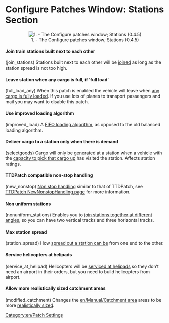 =Configure Patches Window: Stations Section=

<center>[[File:en/Patches-Station-0.4.0.png|center|frame|1. - The Configure patches window; Stations (0.4.5)]]</center>

====Join train stations built next to each other====
(join_stations) Stations built next to each other will be [[en/Archive/Manual/Settings/Join train stations|joined]] as long as the station spread is not too high.

====Leave station when any cargo is full, if ‘full load’====
(full_load_any) When this patch is enabled the vehicle will leave when [[en/Archive/Manual/Settings/Full load any cargo|any cargo is fully loaded]]. If you use lots of planes to transport passengers and mail you may want to disable this patch.

====Use improved loading algorithm====
(improved_load) A [[en/Archive/Manual/Settings/Improved Loading|FIFO loading algorithm]], as opposed to the old balanced loading algorithm.

====Deliver cargo to a station only when there is demand====
(selectgoods) Cargo will only be generated at a station when a vehicle with the [[en/Archive/Manual/Settings/Select goods|capacity to pick that cargo up]] has visited the station.  Affects station ratings.

====TTDPatch compatible non-stop handling====
(new_nonstop) [[en/Archive/Manual/Non-stop|Non stop handling]] similar to that of TTDPatch, see [http://wiki.ttdpatch.net/tiki-index.php?page=NewNonstopHandling TTDPatch NewNonstopHandling page] for more information.

====Non uniform stations====
(nonuniform_stations) Enables you to [[en/Archive/Manual/Settings/Nonuniform stations|join stations together at different angles]], so you can have two vertical tracks and three horizontal tracks.

====Max station spread====
(station_spread) How [[en/Archive/Manual/Settings/Change station spread|spread out a station can be]] from one end to the other.

====Service helicopters at helipads====
(service_at_helipad) Helicopters will be [[en/Archive/Manual/Settings/Service at helipad|serviced at helipads]] so they don’t need an airport in their orders, but you need to build helicopters from airport.

====Allow more realistically sized catchment areas====
(modified_catchment) Changes the [[en/Manual/Catchment area]] areas to be more [[en/Archive/Manual/Settings/Modified catchment|realistically sized]].

[[Category:en/Patch Settings]]